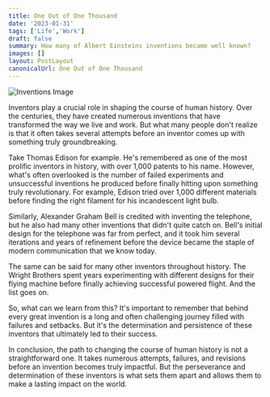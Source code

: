 ```yaml
---
title: One Out of One Thousand
date: '2023-01-31'
tags: ['Life','Work']
draft: false
summary: How many of Albert Einsteins inventions became well known?
images: []
layout: PostLayout
canonicalUrl: One Out of One Thousand
---
```


<img className="inline" src="/static/images/Blog/inventions.webp" alt="Inventions Image" />

Inventors play a crucial role in shaping the course of human history. Over the centuries, they have created numerous inventions that have transformed the way we live and work. But what many people don't realize is that it often takes several attempts before an inventor comes up with something truly groundbreaking.

Take Thomas Edison for example. He's remembered as one of the most prolific inventors in history, with over 1,000 patents to his name. However, what's often overlooked is the number of failed experiments and unsuccessful inventions he produced before finally hitting upon something truly revolutionary. For example, Edison tried over 1,000 different materials before finding the right filament for his incandescent light bulb.

Similarly, Alexander Graham Bell is credited with inventing the telephone, but he also had many other inventions that didn't quite catch on. Bell's initial design for the telephone was far from perfect, and it took him several iterations and years of refinement before the device became the staple of modern communication that we know today.

The same can be said for many other inventors throughout history. The Wright Brothers spent years experimenting with different designs for their flying machine before finally achieving successful powered flight. And the list goes on.

So, what can we learn from this? It's important to remember that behind every great invention is a long and often challenging journey filled with failures and setbacks. But it's the determination and persistence of these inventors that ultimately led to their success.

In conclusion, the path to changing the course of human history is not a straightforward one. It takes numerous attempts, failures, and revisions before an invention becomes truly impactful. But the perseverance and determination of these inventors is what sets them apart and allows them to make a lasting impact on the world.